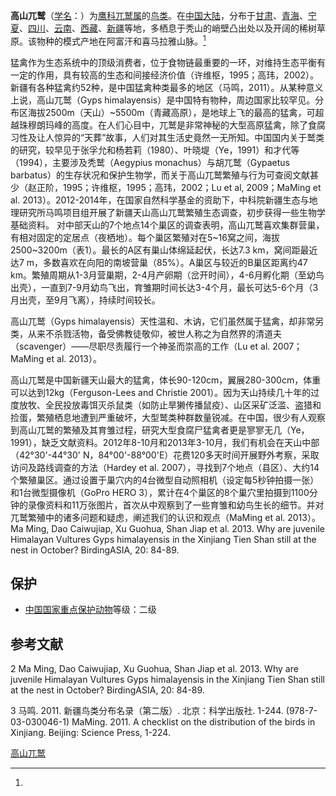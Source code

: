{{Speciesbox
| name = 高山兀鹫
| status = NT
| status_system = IUCN3.1
| status_ref = <ref>{{IUCN |id=22695215 |title=''Gyps himalayensis'' |assessor=BirdLife International |assessor-link=BirdLife International |version=2013.2 |year=2012 |accessdate=26 November 2013}}</ref>
| image = Himalaya vulture (bya rgod ) (2926948182).jpg
| genus = Gyps
| species = himalayensis
| authority = (Hume)<ref name='id1537'>{{cite web| url =http://www.bioinfo.cn/db05/BjdwSpecies.php?action=view&id=1537| title =高山兀鹫| work =《中国动物物种编目数据库》| publisher =中国科学院微生物研究所| author =中国科学院动物研究所| accessdate =2009-04-04| deadurl =yes| archiveurl =https://web.archive.org/web/20160305024611/http://www.bioinfo.cn/db05/BjdwSpecies.php?action=view&id=1537| archivedate =2016-03-05}}</ref>
}}

'''高山兀鹫'''（[[学名|学名]]：{{lang|la|''Gyps himalayensis''}}）为[[鹰科|鹰科]][[兀鹫属|兀鹫属]]的[[鸟类|鸟类]]。在[[中国大陆|中国大陆]]，分布于[[甘肃|甘肃]]、[[青海|青海]]、[[宁夏|宁夏]]、[[四川|四川]]、[[云南|云南]]、[[西藏|西藏]]、[[新疆|新疆]]等地，多栖息于秃山的峭壁凸出处以及开阔的稀树草原。该物种的模式产地在阿富汗和喜马拉雅山脉。<ref name='id1537'/>

猛禽作为生态系统中的顶级消费者，位于食物链最重要的一环，对维持生态平衡有一定的作用，具有较高的生态和间接经济价值（许维枢，1995；高玮，2002）。新疆有各种猛禽约52种，是中国猛禽种类最多的地区（马鸣，2011）。从某种意义上说，高山兀鹫（Gyps himalayensis）是中国特有物种，周边国家比较罕见。分布区海拔2500m（天山）~5500m（青藏高原），是地球上飞的最高的猛禽，可超越珠穆朗玛峰的高度。在人们心目中，兀鹫是非常神秘的大型高原猛禽，除了食腐习性及让人惊异的“天葬”故事，人们对其生活史竟然一无所知。中国国内关于鹫类的研究，较早见于张孚允和杨若莉（1980）、叶晓堤（Ye，1991）和才代等（1994），主要涉及秃鹫（Aegypius monachus）与胡兀鹫（Gypaetus barbatus）的生存状况和保护生物学，而关于高山兀鹫繁殖与行为可查阅文献甚少（赵正阶，1995；许维枢，1995；高玮，2002；Lu et al, 2009；MaMing et al. 2013）。2012-2014年，在国家自然科学基金的资助下，中科院新疆生态与地理研究所马鸣项目组开展了新疆天山高山兀鹫繁殖生态调查，初步获得一些生物学基础资料。
对中部天山的7个地点14个巢区的调查表明，高山兀鹫喜欢集群营巢，有相对固定的定居点（夜栖地）。每个巢区繁殖对在5~16窝之间，海拔2500~3200m（表1）。最长的A区有巢山体绵延起伏，长达7.3 km，窝间距最近达7 m，多数喜欢在向阳的南坡营巢（85%）。A巢区与较近的B巢区距离约47 km。繁殖周期从1-3月营巢期，2-4月产卵期（岔开时间），4-6月孵化期（至幼鸟出壳），一直到7-9月幼鸟飞出，育雏期时间长达3-4个月，最长可达5-6个月（3月出壳，至9月飞离），持续时间较长。

高山兀鹫（Gyps himalayensis）天性温和、木讷，它们虽然属于猛禽，却非常另类，从来不杀戮活物，备受佛教徒敬仰，被世人称之为自然界的清道夫（scavenger）——尽职尽责履行一个神圣而崇高的工作（Lu et al. 2007；MaMing et al. 2013）。

高山兀鹫是中国新疆天山最大的猛禽，体长90-120cm，翼展280-300cm，体重可以达到12kg（Ferguson-Lees and Christie 2001）。因为天山持续几十年的过度放牧、全民投放毒饵灭杀鼠类（如防止旱獭传播鼠疫）、山区采矿泛滥、盗猎和捡蛋，繁殖栖息地遭到严重破坏，大型鹫类种群数量锐减。在中国，很少有人观察到高山兀鹫的繁殖及其育雏过程，研究大型食腐尸猛禽者更是寥寥无几（Ye，1991），缺乏文献资料。2012年8-10月和2013年3-10月，我们有机会在天山中部（42°30'-44°30' N，84°00'-88°00'E）花费120多天时间开展野外考察，采取访问及路线调查的方法（Hardey et al. 2007），寻找到7个地点（县区）、大约14个繁殖巢区。通过设置于巢穴内的4台微型自动照相机（设定每5秒钟拍摄一张）和1台微型摄像机（GoPro HERO 3），累计在4个巢区的8个巢穴里拍摄到1100分钟的录像资料和11万张图片，首次从中观察到了一些育雏和幼鸟生长的细节。并对兀鹫繁殖中的诸多问题和疑虑，阐述我们的认识和观点（MaMing et al. 2013）。
Ma Ming, Dao Caiwujiap, Xu Guohua, Shan Jiap et al. 2013. Why are juvenile Himalayan Vultures Gyps himalayensis in the Xinjiang Tien Shan still at the nest in October? BirdingASIA, 20: 84-89.

==保护==
*[[中國國家重點保護野生動物名錄|中国国家重点保护动物]]等级：二级

== 参考文献 ==
{{reflist}}

2 Ma Ming, Dao Caiwujiap, Xu Guohua, Shan Jiap et al. 2013. Why are juvenile Himalayan Vultures Gyps himalayensis in the Xinjiang Tien Shan still at the nest in October? BirdingASIA, 20: 84-89.

3 马鸣. 2011. 新疆鸟类分布名录（第二版）. 北京：科学出版社. 1-244. (978-7-03-030046-1) MaMing. 2011. A checklist on the distribution of the birds in Xinjiang. Beijing: Science Press, 1-224.
{{Taxonbar|from=Q643101}}

[[Category:兀鹫属|高山兀鹫]]
